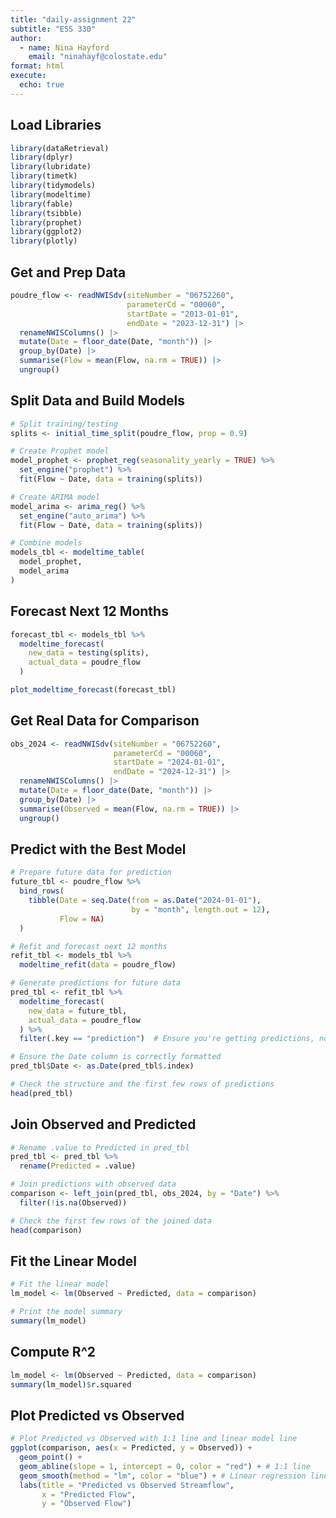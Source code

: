 ```yaml
---
title: "daily-assignment 22"
subtitle: "ESS 330"
author: 
  - name: Nina Hayford 
    email: "ninahayf@colostate.edu"
format: html
execute: 
  echo: true
---
```


## Load Libraries 
```r
library(dataRetrieval)
library(dplyr)
library(lubridate)
library(timetk)
library(tidymodels)
library(modeltime)
library(fable)
library(tsibble)
library(prophet)
library(ggplot2)
library(plotly)
```

## Get and Prep Data 
```r
poudre_flow <- readNWISdv(siteNumber = "06752260",
                          parameterCd = "00060",
                          startDate = "2013-01-01",
                          endDate = "2023-12-31") |>
  renameNWISColumns() |>
  mutate(Date = floor_date(Date, "month")) |>
  group_by(Date) |>
  summarise(Flow = mean(Flow, na.rm = TRUE)) |>
  ungroup()
```

## Split Data and Build Models 
```r
# Split training/testing
splits <- initial_time_split(poudre_flow, prop = 0.9)

# Create Prophet model
model_prophet <- prophet_reg(seasonality_yearly = TRUE) %>%
  set_engine("prophet") %>%
  fit(Flow ~ Date, data = training(splits))

# Create ARIMA model
model_arima <- arima_reg() %>%
  set_engine("auto_arima") %>%
  fit(Flow ~ Date, data = training(splits))

# Combine models
models_tbl <- modeltime_table(
  model_prophet,
  model_arima
)
```

## Forecast Next 12 Months 
```r
forecast_tbl <- models_tbl %>%
  modeltime_forecast(
    new_data = testing(splits),
    actual_data = poudre_flow
  )
```
```r
plot_modeltime_forecast(forecast_tbl)
```

## Get Real Data for Comparison 
```r
obs_2024 <- readNWISdv(siteNumber = "06752260",
                       parameterCd = "00060",
                       startDate = "2024-01-01",
                       endDate = "2024-12-31") |>
  renameNWISColumns() |>
  mutate(Date = floor_date(Date, "month")) |>
  group_by(Date) |>
  summarise(Observed = mean(Flow, na.rm = TRUE)) |>
  ungroup()
```

## Predict with the Best Model 
```r
# Prepare future data for prediction
future_tbl <- poudre_flow %>%
  bind_rows(
    tibble(Date = seq.Date(from = as.Date("2024-01-01"),
                           by = "month", length.out = 12),
           Flow = NA)
  )

# Refit and forecast next 12 months
refit_tbl <- models_tbl %>%
  modeltime_refit(data = poudre_flow)

# Generate predictions for future data
pred_tbl <- refit_tbl %>%
  modeltime_forecast(
    new_data = future_tbl,
    actual_data = poudre_flow
  ) %>%
  filter(.key == "prediction")  # Ensure you're getting predictions, not actual values

# Ensure the Date column is correctly formatted
pred_tbl$Date <- as.Date(pred_tbl$.index)

# Check the structure and the first few rows of predictions
head(pred_tbl)
```

## Join Observed and Predicted 
```r
# Rename .value to Predicted in pred_tbl
pred_tbl <- pred_tbl %>%
  rename(Predicted = .value)

# Join predictions with observed data
comparison <- left_join(pred_tbl, obs_2024, by = "Date") %>%
  filter(!is.na(Observed))

# Check the first few rows of the joined data
head(comparison)
```
## Fit the Linear Model
```r
# Fit the linear model
lm_model <- lm(Observed ~ Predicted, data = comparison)

# Print the model summary
summary(lm_model)
```

## Compute R^2
```r
lm_model <- lm(Observed ~ Predicted, data = comparison)
summary(lm_model)$r.squared
```

## Plot Predicted vs Observed 
```r
# Plot Predicted vs Observed with 1:1 line and linear model line
ggplot(comparison, aes(x = Predicted, y = Observed)) +
  geom_point() +
  geom_abline(slope = 1, intercept = 0, color = "red") + # 1:1 line
  geom_smooth(method = "lm", color = "blue") + # Linear regression line
  labs(title = "Predicted vs Observed Streamflow",
       x = "Predicted Flow",
       y = "Observed Flow")
```